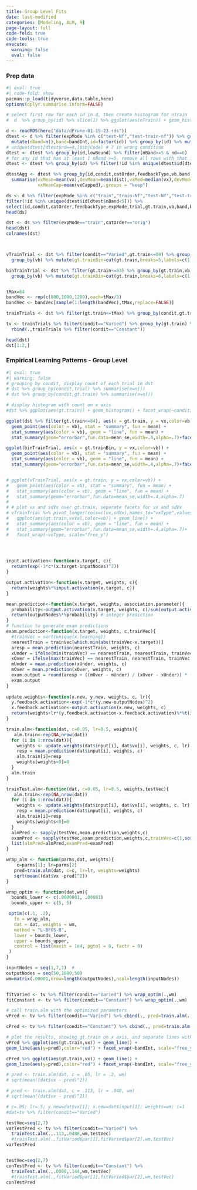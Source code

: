 ```yaml
---
title: Group Level Fits
date: last-modified
categories: [Modeling, ALM, R]
page-layout: full
code-fold: true
code-tools: true
execute: 
  warning: false
  eval: false
--- 
```




### Prep data
```r
#| eval: true
#| code-fold: show
pacman::p_load(tidyverse,data.table,here)
options(dplyr.summarise.inform=FALSE)

# select first row for each id in d, then create histogram for nTrain
#  d  %>% group_by(id) %>% slice(1) %>% ggplot(aes(nTrain)) + geom_histogram() + facet_wrap(~condit)

d <- readRDS(here("data/dPrune-01-19-23.rds"))
dtest <- d %>% filter(expMode %in% c("test-Nf","test-train-nf")) %>% group_by(id,lowBound) %>% 
  mutate(nBand=n(),band=bandInt,id=factor(id)) %>% group_by(id) %>% mutate(nd=n_distinct(lowBound))
# unique(dtest[dtest$nd==4,]$sbjCode) # 7 in wrong condition
dtest <- dtest %>% group_by(id,lowBound) %>% filter(nBand>=5 & nd==6)
# for any id that has at least 1 nBand >=5, remove all rows with that id. 
dtest <- dtest %>% group_by(id) %>% filter(!id %in% unique(dtest$id[dtest$nBand<5]))

dtestAgg <- dtest %>% group_by(id,condit,catOrder,feedbackType,vb,band,lowBound,highBound,input) %>% mutate(vxCapped=ifelse(vx>1600,1600,vx)) %>%
  summarise(vxMean=mean(vx),devMean=mean(dist),vxMed=median(vx),devMed=median(dist),
            vxMeanCap=mean(vxCapped),.groups = "keep")

ds <- d %>% filter(expMode %in% c("train","train-Nf","test-Nf","test-train-nf")) %>% 
filter(!id %in% unique(dtest$id[dtest$nBand<5])) %>% 
select(id,condit,catOrder,feedbackType,expMode,trial,gt.train,vb,band,bandInt,lowBound,highBound,input,vx,dist,vxb) 
head(ds)

dst <- ds %>% filter(expMode=="train",catOrder=="orig")
head(dst)
colnames(dst)



vTrainTrial <- dst %>% filter(condit=="Varied",gt.train<=84) %>% group_by(gt.train,vb) %>% summarise(sdVx=sd(vx),vx=mean(vx),sdDist=sd(dist),dist=mean(dist)) %>% 
  group_by(vb) %>% mutate(gt.trainBin=cut(gt.train,breaks=5,labels=c(1:5)))

binTrainTrial <- dst %>% filter(gt.train<=83) %>% group_by(gt.train,vb,condit) %>% summarise(sdVx=sd(vx),vx=mean(vx),sdDist=sd(dist),dist=mean(dist)) %>% 
  group_by(vb) %>% mutate(gt.trainBin=cut(gt.train,breaks=6,labels=c(1:6)))


tMax=84
bandVec <- rep(c(800,1000,1200),each=tMax/3)
bandVec <- bandVec[sample(1:length(bandVec),tMax,replace=FALSE)]

trainTrials <- dst %>% filter(gt.train<=tMax) %>% group_by(condit,gt.train,vb,bandInt,input) %>% summarise(vx=mean(vx)) 

tv <- trainTrials %>% filter(condit=="Varied") %>% group_by(gt.train) %>% mutate(bandInt2=bandVec[gt.train]) %>% filter(bandInt==bandInt2) %>% select(-bandInt2) %>% 
  rbind(.,trainTrials %>% filter(condit=="Constant"))

head(dst)
dst[1:2,]

```



### Empirical Learning Patterns - Group Level
```r
#| eval: true
#| warning: false
# grouping by condit, display count of each trial in dst
# dst %>% group_by(condit,trial) %>% summarise(n=n())
# dst %>% group_by(condit,gt.train) %>% summarise(n=n())

# display histogram with count on x axis
#dst %>% ggplot(aes(gt.train)) + geom_histogram() + facet_wrap(~condit)

ggplot(dst %>% filter(gt.train<=84), aes(x = gt.train, y = vx,color=vb)) +
  geom_point(aes(color = vb), stat = "summary", fun = mean) + 
  stat_summary(aes(color = vb), geom = "line", fun = mean) +
  stat_summary(geom="errorbar",fun.data=mean_se,width=.4,alpha=.7)+facet_wrap(~condit)

ggplot(binTrainTrial, aes(x = gt.trainBin, y = vx,color=vb)) +
  geom_point(aes(color = vb), stat = "summary", fun = mean) + 
  stat_summary(aes(color = vb), geom = "line", fun = mean) +
  stat_summary(geom="errorbar",fun.data=mean_se,width=.4,alpha=.7)+facet_wrap(~condit)


# ggplot(vTrainTrial, aes(x = gt.train, y = vx,color=vb)) +
#   geom_point(aes(color = vb), stat = "summary", fun = mean) + 
#   stat_summary(aes(color = vb), geom = "line", fun = mean) +
#   stat_summary(geom="errorbar",fun.data=mean_se,width=.4,alpha=.7)
# 
# # plot vx and sdVx over gt.train, separate facets for vx and sdVx
# vTrainTrial %>% pivot_longer(cols=c(vx,sdVx),names_to="vxType",values_to="vxVal") %>% 
#   ggplot(aes(gt.train,vxVal,color=vb)) + geom_line() + 
#   stat_summary(aes(color = vb), geom = "line", fun = mean) +
#   stat_summary(geom="errorbar",fun.data=mean_se,width=.4,alpha=.7)+
#   facet_wrap(~vxType, scale="free_y")


  
```

```r
input.activation<-function(x.target, c){
  return(exp(-1*c*(x.target-inputNodes)^2))
}

output.activation<-function(x.target, weights, c){
  return(weights%*%input.activation(x.target, c))
}

mean.prediction<-function(x.target, weights, association.parameter){
  probability<-output.activation(x.target, weights, c)/sum(output.activation(x.target, weights, c))
  return(outputNodes%*%probability) # integer prediction
}
# function to generate exam predictions
exam.prediction<-function(x.target, weights, c,trainVec){
  #trainVec = sort(unique(x.learning))
  nearestTrain = trainVec[which.min(abs(trainVec-x.target))]
  aresp = mean.prediction(nearestTrain, weights, c)
  xUnder = ifelse(min(trainVec) == nearestTrain, nearestTrain, trainVec[which(trainVec == nearestTrain) - 1])
  xOver = ifelse(max(trainVec) == nearestTrain, nearestTrain, trainVec[which(trainVec == nearestTrain) + 1])
  mUnder = mean.prediction(xUnder, weights, c)
  mOver = mean.prediction(xOver, weights, c)
  exam.output = round(aresp + ((mOver - mUnder) / (xOver - xUnder)) * (x.target - nearestTrain), 3)
  exam.output
}
  
update.weights<-function(x.new, y.new, weights, c, lr){
  y.feedback.activation<-exp(-1*c*(y.new-outputNodes)^2)
  x.feedback.activation<-output.activation(x.new, weights, c)
  return(weights+lr*(y.feedback.activation-x.feedback.activation)%*%t(input.activation(x.new, c)))
}

train.alm<-function(dat, c=0.05, lr=0.5, weights){
   alm.train<-rep(NA,nrow(dat))  
  for (i in 1:nrow(dat)){
    weights <- update.weights(dat$input[i], dat$vx[i], weights, c, lr)
    resp = mean.prediction(dat$input[i], weights, c)
    alm.train[i]=resp
    weights[weights<0]=0
  }
  alm.train
}

trainTest.alm<-function(dat, c=0.05, lr=0.5, weights,testVec){
   alm.train<-rep(NA,nrow(dat))  
  for (i in 1:nrow(dat)){
    weights <- update.weights(dat$input[i], dat$vx[i], weights, c, lr)
    resp = mean.prediction(dat$input[i], weights, c)
    alm.train[i]=resp
    weights[weights<0]=0
  }
  almPred <- sapply(testVec,mean.prediction,weights,c)
  examPred <- sapply(testVec,exam.prediction,weights,c,trainVec=c(1,sort(unique(dat$input))))
  list(almPred=almPred,examPred=examPred)
}

wrap_alm <- function(parms,dat, weights){
    c=parms[1]; lr=parms[2]
   pred=train.alm(dat, c=c, lr=lr, weights=weights)
   sqrt(mean((dat$vx -pred)^2))
}

wrap_optim <- function(dat,wm){
  bounds_lower <- c(.0000001, .00001)
  bounds_upper <- c(5, 5)

 optim(c(.1, .2),
   fn = wrap_alm,
   dat = dat, weights = wm,
   method = "L-BFGS-B",
   lower = bounds_lower,
   upper = bounds_upper,
   control = list(maxit = 1e4, pgtol = 0, factr = 0)
 )
}

```




```r

inputNodes = seq(1,7,1)  # 
outputNodes = seq(50,1600,50)
wm=matrix(.00001,nrow=length(outputNodes),ncol=length(inputNodes))


fitVaried <- tv %>% filter(condit=="Varied") %>% wrap_optim(.,wm)
fitConstant <- tv %>% filter(condit=="Constant") %>% wrap_optim(.,wm)

# call train.alm with the optimized parameters
vPred <- tv %>% filter(condit=="Varied") %>% cbind(., pred=train.alm(., c=fitVaried$par[1], lr=fitVaried$par[2], weights=wm))

cPred <- tv %>% filter(condit=="Constant") %>% cbind(., pred=train.alm(., c=fitConstant$par[1], lr=fitConstant$par[2], weights=wm))

# plot the results, showing gt.train on x axis, and separate lines with vx and pred
vPred %>% ggplot(aes(gt.train,vx)) + geom_line() + 
geom_line(aes(y=pred),color="red") + facet_wrap(~bandInt, scale="free_y")+ggtitle("Varied training and predictions")

cPred %>% ggplot(aes(gt.train,vx)) + geom_line() +
geom_line(aes(y=pred),color="red") + facet_wrap(~bandInt, scale="free_y")+ggtitle("Constant training and predictions")

# pred <- train.alm(dat, c = .05, lr = .2, wm)
# sqrt(mean((dat$vx - pred)^2))

# pred <- train.alm(dat, c = .113, lr = .048, wm)
# sqrt(mean((dat$vx - pred)^2))

# c=.05; lr=.5; y.new=dat$vx[1]; x.new=dat$input[1]; weights=wm; i=1
#dat=tv %>% filter(condit=="Varied")

```



```r

testVec=seq(2,7)
varTestPred <- tv %>% filter(condit=="Varied") %>%
  trainTest.alm(.,.113,.0488,wm,testVec)
  #trainTest.alm(.,fitVaried$par[1],fitVaried$par[2],wm,testVec)
varTestPred


testVec=seq(2,7)
conTestPred <- tv %>% filter(condit=="Constant") %>%
  trainTest.alm(.,.0008,.144,wm,testVec)
  #trainTest.alm(.,fitVaried$par[1],fitVaried$par[2],wm,testVec)
conTestPred





```





```r



```


